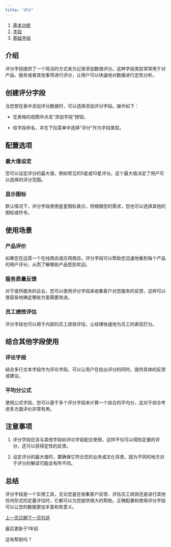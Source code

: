 ```yaml
---
title: "评分"
---
```


1. [基本功能](/ji-ben-gong-neng)
2. [字段](/ji-ben-gong-neng/zi-duan)
3. [基础字段](/ji-ben-gong-neng/zi-duan/ji-chu-zi-duan)

## 介绍

评分字段提供了一个简洁的方式来为记录添加数值评分。这种字段类型常常用于对产品、服务或者其他事项进行评分，让用户可以快速地对数据进行定性分析。

## 创建评分字段

当您想在表中添加评分数据时，可以选择添加评分字段。操作如下：

* 在表格的视图中点击“添加字段”按钮。

* 给字段命名，并在下拉菜单中选择“评分”作为字段类型。

## 配置选项

### 最大值设定

您可以设定评分的最大值，例如常见的5星或10星评分。这个最大值决定了用户可以选择的评分范围。

### 显示图标

默认情况下，评分字段使用星星图标表示，但根据您的需求，您也可以选择其他的图标或符号。

## 使用场景

### 产品评价

如果您在运营一个在线商店或应用商店，评分字段可以帮助您迅速地看到每个产品的用户评分，从而了解哪些产品受到欢迎。

### 服务质量反馈

对于提供服务的企业，您可以使用评分字段来收集客户对您服务的反馈，这样可以很容易地确定哪些方面需要改进。

### 员工绩效评估

评分字段也可以用于内部的员工绩效评估，让经理快速地为员工的表现打分。

## 结合其他字段使用

### 评论字段

结合多行文本字段作为评论字段，可以让用户在给出评分的同时，提供具体的反馈或建议。

### 平均分公式

使用公式字段，您可以基于多个评分字段来计算一个综合的平均分，这对于综合考虑多方面评价非常有用。

## 注意事项

1. 评分字段应该与其他字段如评论字段配合使用，这样不仅可以得到定量的评分，还可以获得定性的反馈。

2. 设定评分的最大值时，要确保它符合您的业务或文化背景，因为不同的地方对于评分的解读可能会有所不同。

## 总结

评分字段是一个实用工具，无论您是在收集客户反馈、评估员工绩效还是进行其他任何形式的定量评估时，它都可以为您提供很大的帮助。正确配置和使用评分字段可以让您的数据更加丰富和有意义。

[上一页日期](/ji-ben-gong-neng/zi-duan/ji-chu-zi-duan/ri-qi)[下一页勾选](/ji-ben-gong-neng/zi-duan/ji-chu-zi-duan/gou-xuan)

最后更新于1年前

这有帮助吗？
